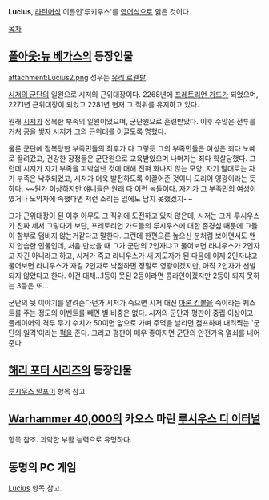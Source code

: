 '''Lucius''', [[라틴어]]식 이름인'루키우스'를 [[영어]]식으로 읽은 것이다.

[[목차]]

== [[폴아웃:뉴 베가스]]의 등장인물 ==
attachment:Lucius2.png
성우는 [[유리 로웬탈]].

[[시저의 군단]]의 일원으로 시저의 근위대장이다. 2268년에 [[프레토리언 가드]]가 되었으며, 2271년 근위대장이 되었고 2281년 현재 그 직위를 유지하고 있다.

원래 [[시저]]가 정복한 부족의 일원이었으며, 군단원으로 훈련받았다. 이후 수많은 전투를 거쳐 공을 쌓자 시저가 그의 근위대를 이끌도록 명했다. 

물론 군단에 정복당한 부족민들의 최후가 다 그렇듯 그의 부족민들은 여성은 죄다 노예로 끌려갔고, 건강한 장정들은 군단원으로 교육받았으며 나머지는 죄다 학살당했다. 그런데 시저가 자기 부족을 피박살낸 것에 대해 전혀 화나지 않는 모양. 자기 말대로는 자기 부족은 낙후되었고, 시저가 더욱 발전하도록 이끌어준 것이니 도리어 영광이라는 듯하다. ~~뭔가 이상하지만 얘네들은 원래 다 이런 놈들이다. 자기가 그 부족민의 여성이였거나 노약자에 속했다면 저런 소리는 입에도 담지 못했겠지~~ 

그가 근위대장이 된 이후 아무도 그 직위에 도전하고 있지 않은데, 시저는 그게 루시우스가 진짜 세서 그렇다기 보단, 프레토리언 가드들의 루시우스에 대한 존경심 때문에 그들이 함부로 덤비지 않는거같다고 말한다. 그런데 한편으론 높으신 분처럼 보이면서도 왠지 안습한 인물인데, 처음 만났을 때 그가 군단의 2인자냐고 물어보면 라니우스가 2인자고 자긴 아니라고 하고, 시저가 죽고 라니우스가 새 지도자가 된 다음에 이제 2인자냐고 물어보면 라니우스가 자길 2인자로 낙점하면 정말로 영광이겠지만, 아직 2인자가 선발되지 않았다고 한다. 이건 대체...1등이 못된 2등이라면 콩라인이겠지만 2등이 되지 못하는 3등은 또...

군단의 뒷 이야기를 알려준다던가 시저가 죽으면 시저 대신 [[아론 킴볼]]을 죽이라는 퀘스트를 주는 정도의 이벤트를 빼면 별 비중은 없다. 시저의 군단과 평판이 중립 이상이고 플레이어의 격투 무기 수치가 50이면 앞으로 가며 주먹을 날리면 점프하며 내려찍는 '군단의 일격'이라는 [[퍽]]을 준다. 그리고 평판이 매우 좋아지면 군단의 안전가옥 열쇠를 내어준다.

== [[해리 포터 시리즈]]의 등장인물 ==
[[루시우스 말포이]] 항목 참고.

== [[Warhammer 40,000]]의 카오스 마린 [[루시우스 디 이터널]] ==
항목 참조. 괴악한 부활 능력으로 유명하다.

== 동명의 PC 게임 ==
[[Lucius]] 항목 참고.
